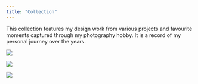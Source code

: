 ```yaml
---
title: "Collection"
---
```


This collection features my design work from various projects and favourite moments captured through my photography hobby. It is a record of my personal journey over the years. 


![](/images/amazon.jpg)

::: {.grid}
::: {.g-col-6}
![](/images/photos/48-close2.jpeg)
:::

::: {.g-col-6}
![](/images/photos/49-pillar1.jpeg)
:::
:::